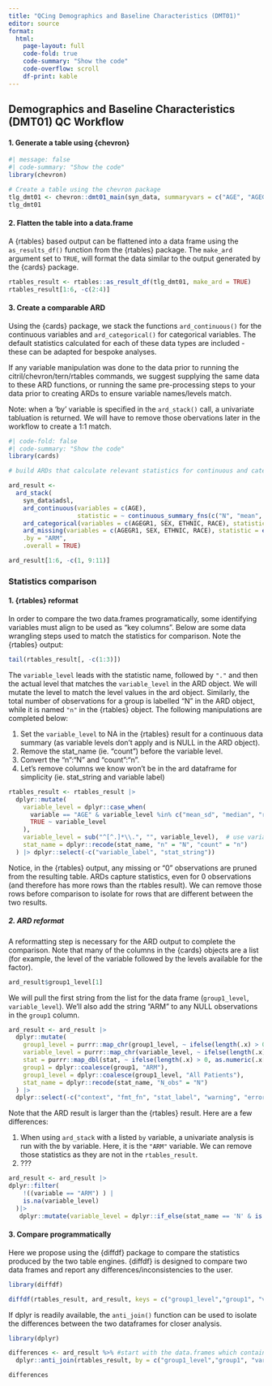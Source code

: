 ```yaml
---
title: "QCing Demographics and Baseline Characteristics (DMT01)"
editor: source
format: 
  html:
    page-layout: full
    code-fold: true
    code-summary: "Show the code"
    code-overflow: scroll 
    df-print: kable
---
```


## Demographics and Baseline Characteristics (DMT01) QC Workflow

#### 1. Generate a table using {chevron}

```r
#| message: false
#| code-summary: "Show the code"
library(chevron)

# Create a table using the chevron package 
tlg_dmt01 <- chevron::dmt01_main(syn_data, summaryvars = c("AGE", "AGEGR1", "SEX", "ETHNIC", "RACE"))
tlg_dmt01

```

#### 2. Flatten the table into a data.frame

A {rtables} based output can be flattened into a data frame using the `as_results_df()` function from the {rtables} package. The `make_ard` argument set to `TRUE`, will format the data similar to the output generated by the {cards} package.

```r
rtables_result <- rtables::as_result_df(tlg_dmt01, make_ard = TRUE)
rtables_result[1:6, -c(2:4)]
```

#### 3. Create a comparable ARD

Using the {cards} package, we stack the functions `ard_continuous()` for the continuous variables and `ard_categorical()` for categorical variables. The default statistics calculated for each of these data types are included - these can be adapted for bespoke analyses.

If any variable manipulation was done to the data prior to running the citril/chevron/tern/rtables commands, we suggest supplying the same data to these ARD functions, or running the same pre-processing steps to your data prior to creating ARDs to ensure variable names/levels match.

Note: when a 'by' variable is specified in the  `ard_stack()` call, a univariate tabluation is returned. We will have to remove those obervations later in the workflow to create a 1:1 match. 

```r
#| code-fold: false
#| code-summary: "Show the code"
library(cards)

# build ARDs that calculate relevant statistics for continuous and categorical variables.

ard_result <- 
  ard_stack(
    syn_data$adsl, 
    ard_continuous(variables = c(AGE), 
                   statistic = ~ continuous_summary_fns(c("N", "mean", "sd", "median", "min", "max"))),
    ard_categorical(variables = c(AGEGR1, SEX, ETHNIC, RACE), statistic =everything() ~ c("n", "p")),
    ard_missing(variables = c(AGEGR1, SEX, ETHNIC, RACE), statistic = everything()~ c("N_obs")),
    .by = "ARM",
    .overall = TRUE)

ard_result[1:6, -c(1, 9:11)]
```

### Statistics comparison

#### 1. {rtables} reformat

In order to compare the two data.frames programatically, some identifying variables must align to be used as "key columns". Below are some data wrangling steps used to match the statistics for comparison. Note the {rtables} output:

```r
tail(rtables_result[, -c(1:3)])
```

The `variable_level` leads with the statistic name, followed by `"."` and then the actual level that matches the `variable_level` in the ARD object. We will mutate the level to match the level values in the ard object. Similarly, the total number of observations for a group is labelled "N" in the ARD object, while it is named `"n"` in the {rtables} object. The following manipulations are completed below:

1.  Set the `variable_level` to NA in the {rtables} result for a continuous data summary (as variable levels don't apply and is NULL in the ARD object).
2.  Remove the stat_name (ie. "count") before the variable level.
3.  Convert the "n":"N" and "count":"n".
4.  Let's remove columns we know won't be in the ard dataframe for simplicity (ie. stat_string and variable label)

```r
rtables_result <- rtables_result |>
  dplyr::mutate(
    variable_level = dplyr::case_when(
      variable == "AGE" & variable_level %in% c("mean_sd", "median", "range", "n") ~ NA_character_,
      TRUE ~ variable_level
    ),
    variable_level = sub("^[^.]*\\.", "", variable_level),  # use variable_label
    stat_name = dplyr::recode(stat_name, "n" = "N", "count" = "n")
  ) |> dplyr::select(-c("variable_label", "stat_string"))
```

Notice, in the {rtables} output, any missing or "0" observations are pruned from the resulting table. ARDs capture statistics, even for 0 observations (and therefore has more rows than the rtables result). We can remove those rows before comparison to isolate for rows that are different between the two results.

##### 2. ARD reformat

A reformatting step is necessary for the ARD output to complete the comparison. Note that many of the columns in the {cards} objects are a list (for example, the level of the variable followed by the levels available for the factor).

```r
ard_result$group1_level[1]
```

We will pull the first string from the list for the data frame (`group1_level`, `variable_level`). We'll also add the string "ARM" to any NULL observations in the `group1` column.

```r
ard_result <- ard_result |>
  dplyr::mutate(
    group1_level = purrr::map_chr(group1_level, ~ ifelse(length(.x) > 0, as.character(.x[[1]]), NA_character_)),
    variable_level = purrr::map_chr(variable_level, ~ ifelse(length(.x) > 0, as.character(.x[[1]]), NA_character_)),
    stat = purrr::map_dbl(stat, ~ ifelse(length(.x) > 0, as.numeric(.x[[1]]), NA_character_)),
    group1 = dplyr::coalesce(group1, "ARM"),
    group1_level = dplyr::coalesce(group1_level, "All Patients"),
    stat_name = dplyr::recode(stat_name, "N_obs" = "N")
  ) |>
  dplyr::select(-c("context", "fmt_fn", "stat_label", "warning", "error"))
```

Note that the ARD result is larger than the {rtables} result. Here are a few differences:

1. When using `ard_stack` with a listed `by` variable, a univariate analysis is run with the by variable. Here, it is the `"ARM"` variable. We can remove those statistics as they are not in the `rtables_result`.
2. ???
```r
ard_result <- ard_result |>  
dplyr::filter(
    !((variable == "ARM") ) | 
    is.na(variable_level)
  )|>
   dplyr::mutate(variable_level = dplyr::if_else(stat_name == 'N' & is.na(variable_level) & variable != "AGE", 'n', variable_level))
```

#### 3. Compare programmatically

Here we propose using the {diffdf} package to compare the statistics produced by the two table engines. {diffdf} is designed to compare two data frames and report any differences/inconsistencies to the user.

```r
library(diffdf)

diffdf(rtables_result, ard_result, keys = c("group1_level","group1", "variable", "variable_level", "stat_name"), suppress_warnings = TRUE)
```

If dplyr is readily available, the `anti_join()` function can be used to isolate the differences between the two dataframes for closer analysis.

```r
library(dplyr)

differences <- ard_result %>% #start with the data.frames which contain greater number of rows.
  dplyr::anti_join(rtables_result, by = c("group1_level","group1", "variable", "variable_level", "stat_name"))  # Compare based on key columns

differences
```
